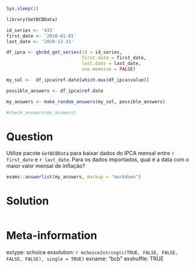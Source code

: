```r
Sys.sleep(1)
```



```r
library(GetBCBData)

id_series <- '433'
first_date <- '2010-01-01'
last_date <- '2020-12-31'

df_ipca <- gbcbd_get_series(id = id_series,
                            first.date = first_date,
                            last.date = last_date, 
                            use.memoise = FALSE)

my_sol <-  df_ipca$ref.date[which.max(df_ipca$value)]

```

```r
possible_answers <- df_ipca$ref.date

my_answers <- make_random_answers(my_sol, possible_answers)

#check_answers(my_answers)
```

Question
========

Utilize pacote `GetBCBData` para baixar dados do IPCA mensal entre `r first_date` e `r last_date`. Para os dados importados, qual é a data com o maior valor mensal de inflação?

```r
exams::answerlist(my_answers, markup = "markdown")
```

Solution
================

```r
```


Meta-information
================
extype: schoice
exsolution: `r mchoice2string(c(TRUE, FALSE, FALSE, FALSE, FALSE), single = TRUE)`
exname: "bcb"
exshuffle: TRUE

